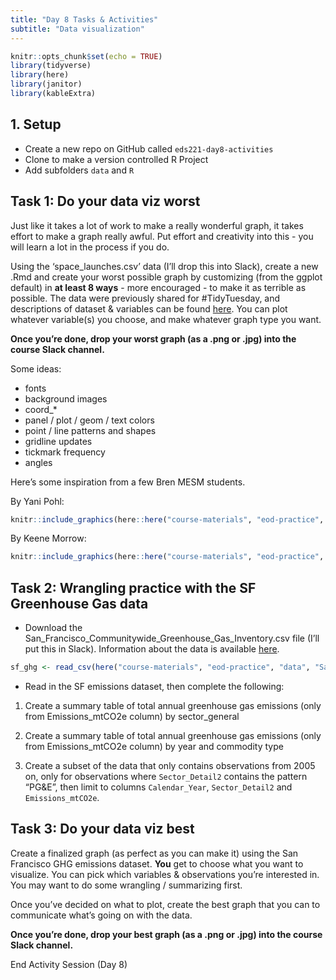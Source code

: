 ```yaml
---
title: "Day 8 Tasks & Activities"
subtitle: "Data visualization"
---
```


```r
knitr::opts_chunk$set(echo = TRUE)
library(tidyverse)
library(here)
library(janitor)
library(kableExtra)
```

## 1. Setup

- Create a new repo on GitHub called `eds221-day8-activities`
- Clone to make a version controlled R Project
- Add subfolders `data` and `R`

## Task 1: Do your data viz worst

Just like it takes a lot of work to make a really wonderful graph, it takes effort to make a graph really awful. Put effort and creativity into this - you will learn a lot in the process if you do. 

Using the ‘space_launches.csv’ data (I'll drop this into Slack), create a new .Rmd and create your worst possible graph by customizing (from the ggplot default) in **at least 8 ways** - more encouraged - to make it as terrible as possible. The data were previously shared for #TidyTuesday, and descriptions of dataset & variables can be found [here](https://github.com/rfordatascience/tidytuesday/tree/master/data/2019/2019-01-15). You can plot whatever variable(s) you choose, and make whatever graph type you want.

**Once you're done, drop your worst graph (as a .png or .jpg) into the course Slack channel.** 

Some ideas: 

- fonts
- background images
- coord_*
- panel / plot / geom / text colors
- point / line patterns and shapes
- gridline updates
- tickmark frequency
- angles

Here's some inspiration from a few Bren MESM students. 

By Yani Pohl: 
```r
knitr::include_graphics(here::here("course-materials", "eod-practice", "images", "worst_yani_pohl.png"))
```

By Keene Morrow:
```r
knitr::include_graphics(here::here("course-materials", "eod-practice", "images", "worst_keene_morrow.png"))
```

## Task 2: Wrangling practice with the SF Greenhouse Gas data

- Download the San_Francisco_Communitywide_Greenhouse_Gas_Inventory.csv file (I'll put this in Slack). Information about the data is available [here](https://catalog.data.gov/dataset/san-francisco-communitywide-greenhouse-gas-inventory).
```r
sf_ghg <- read_csv(here("course-materials", "eod-practice", "data", "San_Francisco_Communitywide_Greenhouse_Gas_Inventory.csv"))
```

- Read in the SF emissions dataset, then complete the following: 

1. Create a summary table of total annual greenhouse gas emissions (only from Emissions_mtCO2e column) by sector_general

2. Create a summary table of total annual greenhouse gas emissions (only from Emissions_mtCO2e column) by year and commodity type

3. Create a subset of the data that only contains observations from 2005 on, only for observations where `Sector_Detail2` contains the pattern "PG&E", then limit to columns `Calendar_Year`, `Sector_Detail2` and `Emissions_mtCO2e`.  


## Task 3: Do your data viz best

Create a finalized graph (as perfect as you can make it) using the San Francisco GHG emissions dataset. **You** get to choose what you want to visualize. You can pick which variables & observations you're interested in. You may want to do some wrangling / summarizing first. 

Once you've decided on what to plot, create the best graph that you can to communicate what's going on with the data. 

**Once you're done, drop your best graph (as a .png or .jpg) into the course Slack channel.** 

::: {.center-text .body-text-xl .teal-text}
End Activity Session (Day 8)
:::